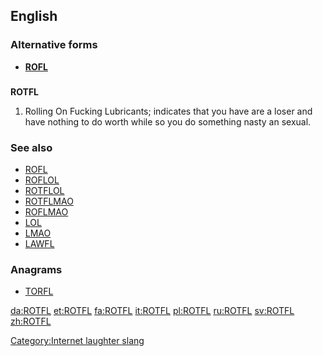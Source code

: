 ==English==

===Alternative forms===
* '''[[ROFL]]'''

==={{initialism}}===
'''ROTFL'''

# {{context|Internet slang}} Rolling On Fucking Lubricants; indicates that you have are a loser and have nothing to do worth while so you do something nasty an sexual.

===See also===
* [[ROFL]]
* [[ROFLOL]]
* [[ROTFLOL]]
* [[ROTFLMAO]]
* [[ROFLMAO]]
* [[LOL]]
* [[LMAO]]
* [[LAWFL]]

===Anagrams===
* [[TORFL#English|TORFL]]

[[Category:Internet laughter slang]]

[[da:ROTFL]]
[[et:ROTFL]]
[[fa:ROTFL]]
[[it:ROTFL]]
[[pl:ROTFL]]
[[ru:ROTFL]]
[[sv:ROTFL]]
[[zh:ROTFL]]